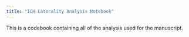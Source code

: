 ```yaml
---
title: "ICH Laterality Analysis Notebook"
---
```


This is a codebook containing all of the analysis used for the manuscript.